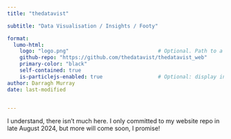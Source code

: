 ```yaml
---
title: "thedatavist"

subtitle: "Data Visualisation / Insights / Footy"

format:
  lumo-html: 
    logo: "logo.png"                             # Optional. Path to a logo displayed above the title
    github-repo: "https://github.com/thedatavist/thedatavist_web"        # Optional. Adds a github corner at the top right
    primary-color: "black"
    self-contained: true
    is-particlejs-enabled: true                  # Optional: display interactive particles in the document header
author: Darragh Murray
date: last-modified


---
```


I understand, there isn't much here. I only committed to my website repo in late August 2024, but more will come soon, I promise!